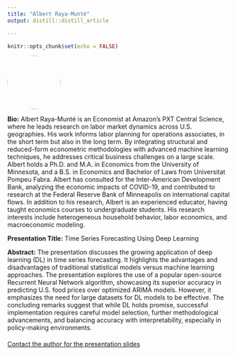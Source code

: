 ```yaml
---
title: "Albert Raya-Munté"
output: distill::distill_article

---
```


```r
knitr::opts_chunk$set(echo = FALSE)
```


:::float-left

<img src="images/albert_amazon.jpg" style="width: 120px; height: 120px; object-fit: cover; border-radius: 50%;">

**Bio:** Albert Raya-Munté is an Economist at Amazon’s PXT Central Science, where he leads research on labor market dynamics across U.S. geographies. His work informs labor planning for operations associates, in the short term but also in the long term. By integrating structural and reduced-form econometric methodologies with advanced machine learning techniques, he addresses critical business challenges on a large scale. Albert holds a Ph.D. and M.A. in Economics from the University of Minnesota, and a B.S. in Economics and Bachelor of Laws from Universitat Pompeu Fabra. Albert has consulted for the Inter-American Development Bank, analyzing the economic impacts of COVID-19, and contributed to research at the Federal Reserve Bank of Minneapolis on international capital flows. In addition to his research, Albert is an experienced educator, having taught economics courses to undergraduate students. His research interests include heterogeneous household behavior, labor economics, and macroeconomic modeling.  

**Presentation Title:** Time Series Forecasting Using Deep Learning 

**Abstract:** The presentation discusses the growing application of deep learning (DL) in time series forecasting. It highlights the advantages and disadvantages of traditional statistical models versus machine learning approaches. The presentation explores the use of a popular open-source Recurrent Neural Network algorithm, showcasing its superior accuracy in predicting U.S. food prices over optimized ARIMA models. However, it emphasizes the need for large datasets for DL models to be effective. The concluding remarks suggest that while DL holds promise, successful implementation requires careful model selection, further methodological advancements, and balancing accuracy with interpretability, especially in policy-making environments.


:::


<!-- Contact link for presentations -->
<div style="margin-top: 20px;">
  <a href="mailto:rayamunt@amazon.com">Contact the author for the presentation slides</a>
</div>








